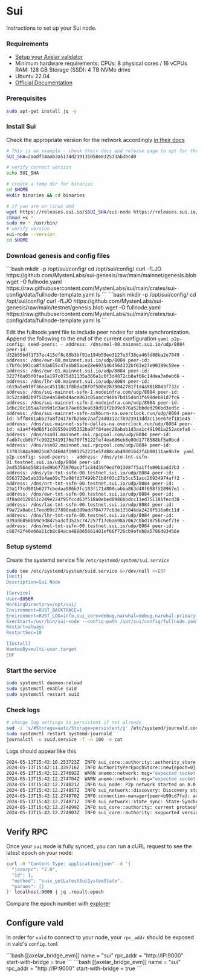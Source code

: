 # Sui


Instructions to set up your Sui node.

### Requirements

- [Setup your Axelar validator](/validator/setup/overview/)
- Minimum hardware requirements: CPUs: 8 physical cores / 16 vCPUs RAM: 128 GB Storage (SSD): 4 TB NVMe drive
- Ubuntu 22.04
- [Official Documentation](https://docs.sui.io/guides/operator/sui-full-node)

### Prerequisites

```bash
sudo apt-get install jq -y
```

### Install Sui

Check the appropriate version for the network accordingly [in their docs](https://github.com/MystenLabs/sui/releases)

```bash
# This is an example - check their docs and release page to opt for the right version
SUI_SHA=2aadf14aab3a5174d219131058e032533ab3bcd0
```

```bash
# verify correct version
echo SUI_SHA

# create a temp dir for binaries
cd $HOME
mkdir binaries && cd binaries

# if you are on linux amd
wget https://releases.sui.io/$SUI_SHA/sui-node https://releases.sui.io/$SUI_SHA/sui
chmod +x *
sudo mv * /usr/bin/
# verify version
sui-node --version
cd $HOME
```

### Download genesis and config files

<tabs>
    <tab-item title="Mainnet" class="bleed">
        ```bash
        mkdir -p /opt/sui/config/
        cd /opt/sui/config/
        curl -fLJO https://github.com/MystenLabs/sui-genesis/raw/main/mainnet/genesis.blob
        wget -O fullnode.yaml https://raw.githubusercontent.com/MystenLabs/sui/main/crates/sui-config/data/fullnode-template.yaml
        ls
        ```
    </tab-item>
    <tab-item title="Testnet" class="bleed">
        ```bash
        mkdir -p /opt/sui/config/
        cd /opt/sui/config/
        curl -fLJO https://github.com/MystenLabs/sui-genesis/raw/main/testnet/genesis.blob
        wget -O fullnode.yaml https://raw.githubusercontent.com/MystenLabs/sui/main/crates/sui-config/data/fullnode-template.yaml
        ls
        ```
    </tab-item>
</tabs>

Edit the fullnode.yaml file to include peer nodes for state synchronization. Append the following to the end of the current configuration
<tabs>
    <tab-item title="Mainnet" class="bleed">
        ```yaml
        p2p-config:
            seed-peers:
            - address: /dns/mel-00.mainnet.sui.io/udp/8084
            peer-id: d32b55bdf1737ec415df8c88b3bf91e194b59ee3127e3f38ea46fd88ba2e7849
            - address: /dns/ewr-00.mainnet.sui.io/udp/8084
            peer-id: c7bf6cb93ca8fdda655c47ebb85ace28e6931464564332bf63e27e90199c50ee
            - address: /dns/ewr-01.mainnet.sui.io/udp/8084
            peer-id: 3227f8a05f0faa1a197c075d31135a366a1c6f3d4872cb8af66c14dea3e0eb66
            - address: /dns/lhr-00.mainnet.sui.io/udp/8084
            peer-id: c619a5e0f8f36eac45118c1f8bda28f0f508e2839042781f1d4a9818043f732c
            - address: /dns/sui-mainnet-ssfn-1.nodeinfra.com/udp/8084
            peer-id: 0c52ca8d2b9f51be4a50eb44ace863c05aadc940a7bd15d4d3f498deb81d7fc6
            - address: /dns/sui-mainnet-ssfn-2.nodeinfra.com/udp/8084
            peer-id: 1dbc28c105aa7eb9d1d3ac07ae663ea638d91f2b99c076a52bbded296bd3ed5c
            - address: /dns/sui-mainnet-ssfn-ashburn-na.overclock.run/udp/8084
            peer-id: 5ff8461ab527a8f241767b268c7aaf24d0312c7b923913dd3c11ee67ef181e45
            - address: /dns/sui-mainnet-ssfn-dallas-na.overclock.run/udp/8084
            peer-id: e1a4f40d66f1c89559a195352ba9ff84aec28abab1d3aa1c491901a252acefa6
            - address: /dns/ssn01.mainnet.sui.rpcpool.com/udp/8084
            peer-id: fadb7ccb0b7fc99223419176e707f5122fef4ea686eb8e80d1778588bf5a0bcd
            - address: /dns/ssn02.mainnet.sui.rpcpool.com/udp/8084
            peer-id: 13783584a90025b87d4604f1991252221e5fd88cab40001642f4b00111ae9b7e
        ```
    </tab-item>
    <tab-item title="Testnet" class="bleed">
        ```yaml
        p2p-config:
            seed-peers:
            - address: /dns/yto-tnt-ssfn-01.testnet.sui.io/udp/8084
            peer-id: 2ed53564d5581ded9b6773970ac2f1c84d39f9edf01308ff5a1ffe09b1add7b3
            - address: /dns/yto-tnt-ssfn-00.testnet.sui.io/udp/8084
            peer-id: 6563732e5ab33b4ae09c73a98fd37499b71b8f03c27b5cc51acc26934974aff2
            - address: /dns/nrt-tnt-ssfn-00.testnet.sui.io/udp/8084
            peer-id: 23a1f7cd901b6277cbedaa986b3fc183f171d800cabba863d48f698f518967e1
            - address: /dns/ewr-tnt-ssfn-00.testnet.sui.io/udp/8084
            peer-id: df8a8d128051c249e224f95fcc463f518a0ebed8986bbdcc11ed751181fecd38
            - address: /dns/lax-tnt-ssfn-00.testnet.sui.io/udp/8084
            peer-id: f9a72a0a6c17eed09c27898eab389add704777c03e135846da2428f516a0c11d
            - address: /dns/lhr-tnt-ssfn-00.testnet.sui.io/udp/8084
            peer-id: 9393d6056bb9c9d8475a3cf3525c747257f17c6a698a7062cbbd1875bc6ef71e
            - address: /dns/mel-tnt-ssfn-00.testnet.sui.io/udp/8084
            peer-id: c88742f46e66a11cb8c84aca488065661401ef66f726cb9afeb8a5786d83456e
        ```
    </tab-item>
</tabs>

### Setup systemd
Create the systemd service file `/etc/systemd/system/sui.service`

```bash
sudo tee /etc/systemd/system/suid.service &>/dev/null <<EOF
[Unit]
Description=Sui Node

[Service]
User=$USER
WorkingDirectory=/opt/sui/
Environment=RUST_BACKTRACE=1
Environment=RUST_LOG=info,sui_core=debug,narwhal=debug,narwhal-primary::helper=info,LD_PRELOAD=/usr/lib/x86_64-linux-gnu/libjemalloc.so,MALLOC_CONF=prof:true,prof_prefix:/opt/sui/jeprof/jeprof.out,lg_prof_interval:36
ExecStart=/usr/bin/sui-node --config-path /opt/sui/config/fullnode.yaml
Restart=always
RestartSec=10

[Install]
WantedBy=multi-user.target
EOF
```

### Start the service

```bash
sudo systemctl daemon-reload
sudo systemctl enable suid
sudo systemctl restart suid
```

### Check logs

```bash
# change log settings to persistent if not already
sed -i 's/#Storage=auto/Storage=persistent/g' /etc/systemd/journald.conf
sudo systemctl restart systemd-journald
journalctl -u suid.service -f -n 100 -o cat
```

Logs should appear like this

```bash
2024-05-13T15:42:10.253723Z  INFO sui_core::authority::authority_store: Cur epoch: 0
2024-05-13T15:42:11.339716Z  INFO AuthorityPerEpochStore::new{epoch=0}: sui_core::authority::authority_per_epoch_store: authenticator_state disabled
2024-05-13T15:42:12.274692Z  WARN anemo::network: msg="expected socket send buffer size to be at least 20971520, got 425984"
2024-05-13T15:42:12.274704Z  WARN anemo::network: msg="expected socket receive buffer size to be at least 20971520, got 425984"
2024-05-13T15:42:12.274821Z  INFO sui_node: P2p network started on 0.0.0.0:8080 server_name="sui-35834a8a"
2024-05-13T15:42:12.274857Z  INFO sui_network::discovery: Discovery started
2024-05-13T15:42:12.274870Z  INFO connection-manager{peer=b99cd7fa}: anemo::network::connection_manager: ConnectionManager started
2024-05-13T15:42:12.274871Z  INFO sui_network::state_sync: State-Synchronizer started
2024-05-13T15:42:12.274899Z  INFO sui_core::authority: current protocol version is now ProtocolVersion(4)
2024-05-13T15:42:12.274903Z  INFO sui_core::authority: supported versions are: SupportedProtocolVersions { min: ProtocolVersion(1), max: ProtocolVersion(44) }
```

## Verify RPC

Once your `sui` node is fully synced, you can run a cURL request to see the latest epoch on your node:

```bash
curl -H "Content-Type: application/json" -d '{
  "jsonrpc": "2.0",
  "id": 1,
  "method": "suix_getLatestSuiSystemState",
  "params": []
}' localhost:9000 | jq .result.epoch
```

Compare the epoch number with [explorer](https://suiscan.xyz)

## Configure vald

In order for `vald` to connect to your node, your `rpc_addr` should be exposed in
vald's `config.toml`

<tabs>
    <tab-item title="Mainnet">
        ```bash
        [[axelar_bridge_evm]]
        name = "sui"
        rpc_addr = "http://IP:9000"
        start-with-bridge = true
        ```
    </tab-item>
    <tab-item title="Testnet">
        ```bash
        [[axelar_bridge_evm]]
        name = "sui"
        rpc_addr = "http://IP:9000"
        start-with-bridge = true
        ```
    </tab-item>
</tabs>
